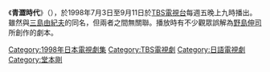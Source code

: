 {{expand|time=2013-11-08T11:49:40+00:00}}
{{unreferenced|time=2013-11-08T11:49:40+00:00}}{{电视剧集信息框
| 名称 = 青涩时代
| 类型 = 电视剧
| 英文名称 = 青の時代（あおのじだい）
| 别名 = 青之时代
| 主演 = [[堂本刚|堂本刚]]<br />{{tsl|ja|奥菜恵|奥菜惠}}<br />[[安藤政信|安藤政信]]<br />[[小橋賢儿|小橋賢儿]]<br />{{tsl|ja|吉沢悠|吉泽悠}}<br />[[篠原凉子|篠原凉子]]<br />[[上川隆也|上川隆也]]<br />[[山本圭|山本圭]]
| 编剧 = {{tsl|ja|小松江里子|小松江里子}}
| 国家 = {{JPN}}
| 集数 = 11
| 片尾曲 = [[拥抱全部/青之时代|青春时代]]
| 片头曲 = [[草原骑兵歌|草原骑兵歌]]
| 演唱2 = [[近畿小子|近畿小子]]
| 播出日期 = 1998年7月3日 - 9月11日
| 制作公司 = [[TBS电视台|TBS电视台]]
| 每集长度 = 54分钟
| 演唱 = [[Origa|Origa]]
| 播出时间 = 每周五21:00 - 21:54
| 电视网 = {{tsl|ja|TBS金曜9時枠の連続ドラマ|TBS周五9时连续剧}}
}}

《'''青澀時代'''》（{{Lang-ja|青の時代，あおのじだい}}），於1998年7月3日至9月11日於[[TBS電視台|TBS電視台]]每週五晚上九時播出。雖然與[[三島由紀夫|三島由紀夫]]的{{Translink|ja|青の時代 (小説)|青涩时代 (小说)|小说}}同名，但兩者之間無關聯。播放時有不少觀眾誤解為[[野島伸司|野島伸司]]所創作的劇本。

{{堂本剛}}
[[Category:1998年日本電視劇集|Category:1998年日本電視劇集]]
[[Category:TBS電視劇|Category:TBS電視劇]]
[[Category:日語電視劇|Category:日語電視劇]]
[[Category:堂本剛|Category:堂本剛]]